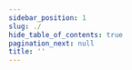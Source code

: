 ```yaml
---
sidebar_position: 1
slug: ./
hide_table_of_contents: true
pagination_next: null
title: ''
---
```



<Hero 
  title="Your Gateway to Simplified B2B Authentication"
  subtitle="Scalekit is the ideal authentication platform for B2B SaaS applications. With our ready-to-deploy APIs and SDKs, you can implement features like multi-tenancy, IdP-initiated SSO, multiple SSO connections per organization, and a self-service UI for your customers' IT admins."
  callToAction="Start simplifying your authentication process today!"
/>

<CardList size="medium">
  <ActionCard
    title="Ready to dive in?"
    description="Get started with Scalekit using our Quickstart guide. Master key concepts and implement Single Sign-On in no time."
    buttonText="Quick Start"
    buttonLink="/sso/single-sign-on/quickstart"
    color="primary"
  />
  <ActionCard
    title="New to Scalekit?"
    description="Learn the basics of Scalekit by following our comprehensive tutorial. Build a simple authentication system and understand how Scalekit works."
    buttonText="Try the Tutorial"
    buttonLink="/tutorial"
    color="secondary"
  />
</CardList>
